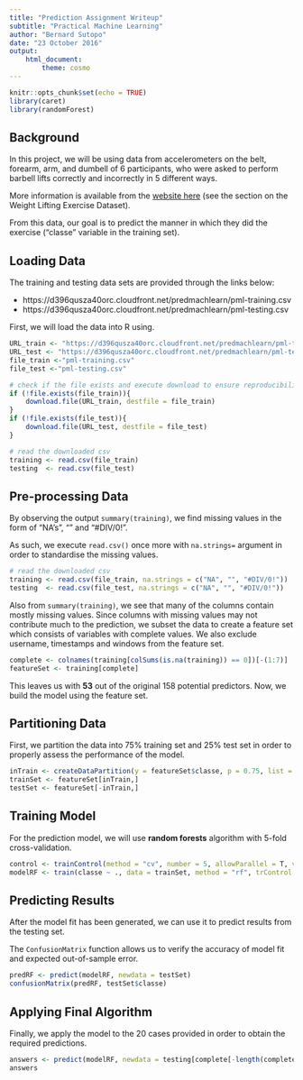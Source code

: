 ```yaml
---
title: "Prediction Assignment Writeup"
subtitle: "Practical Machine Learning"
author: "Bernard Sutopo"
date: "23 October 2016"
output: 
    html_document:
        theme: cosmo
---
```


```r
knitr::opts_chunk$set(echo = TRUE)
library(caret)
library(randomForest)
```

## Background

In this project, we will be using data from accelerometers on the belt, forearm, arm, and dumbell of 6 participants, who were asked to perform barbell lifts correctly and incorrectly in 5 different ways. 

More information is available from the [website here](http://groupware.les.inf.puc-rio.br/har) (see the section on the Weight Lifting Exercise Dataset).

From this data, our goal is to predict the manner in which they did the exercise ("classe" variable in the training set).


## Loading Data

The training and testing data sets are provided through the links below:

- https://d396qusza40orc.cloudfront.net/predmachlearn/pml-training.csv
- https://d396qusza40orc.cloudfront.net/predmachlearn/pml-testing.csv

First, we will load the data into R using.

```r
URL_train <- "https://d396qusza40orc.cloudfront.net/predmachlearn/pml-training.csv"
URL_test <- "https://d396qusza40orc.cloudfront.net/predmachlearn/pml-testing.csv"
file_train <-"pml-training.csv"
file_test <-"pml-testing.csv"

# check if the file exists and execute download to ensure reproducibility
if (!file.exists(file_train)){
    download.file(URL_train, destfile = file_train)
}
if (!file.exists(file_test)){
    download.file(URL_test, destfile = file_test)
}

# read the downloaded csv
training <- read.csv(file_train)
testing  <- read.csv(file_test)
```


## Pre-processing Data

By observing the output `summary(training)`, we find missing values in the form of "NA's", "" and "#DIV/0!".

As such, we execute `read.csv()` once more with `na.strings=` argument in order to standardise the missing values.

```r
# read the downloaded csv
training <- read.csv(file_train, na.strings = c("NA", "", "#DIV/0!"))
testing  <- read.csv(file_test, na.strings = c("NA", "", "#DIV/0!"))
```

Also from `summary(training)`, we see that many of the columns contain mostly missing values. Since columns with missing values may not contribute much to the prediction, we subset the data to create a feature set which consists of variables with complete values. We also exclude username, timestamps and windows from the feature set.

```r
complete <- colnames(training[colSums(is.na(training)) == 0])[-(1:7)]
featureSet <- training[complete]
```

This leaves us with **53** out of the original 158 potential predictors. Now, we build the model using the feature set.

## Partitioning Data

First, we partition the data into 75% training set and 25% test set in order to properly assess the performance of the model.

```r
inTrain <- createDataPartition(y = featureSet$classe, p = 0.75, list = F)
trainSet <- featureSet[inTrain,]
testSet <- featureSet[-inTrain,]
```

## Training Model

For the prediction model, we will use **random forests** algorithm with 5-fold cross-validation.

```r
control <- trainControl(method = "cv", number = 5, allowParallel = T, verbose = F)
modelRF <- train(classe ~ ., data = trainSet, method = "rf", trControl = control, verbose = F)
```

## Predicting Results

After the model fit has been generated, we can use it to predict results from the testing set.

The `ConfusionMatrix` function allows us to verify the accuracy of model fit and expected out-of-sample error.

```r
predRF <- predict(modelRF, newdata = testSet)
confusionMatrix(predRF, testSet$classe)
```

## Applying Final Algorithm

Finally, we apply the model to the 20 cases provided in order to obtain the required predictions.

```r
answers <- predict(modelRF, newdata = testing[complete[-length(complete)]])
answers
```